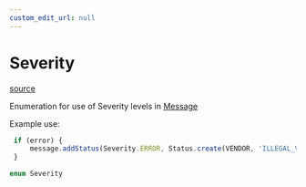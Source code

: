 ```yaml
---
custom_edit_url: null
---
```


# Severity
<div className="doc-side">
<div className="doc-main-source">

[source](https://github.com/layline-io/layline-doc/blob/42f6cb9/projects/layline/src/Enum/Severity.ts#L13)

</div>
</div>

<div className="doc-subtitle">

Enumeration for use of Severity levels in [Message](../Class/Message)

Example use:
```js
 if (error) {
     message.addStatus(Severity.ERROR, Status.create(VENDOR, 'ILLEGAL_VALUE', valueString));
 }
```

</div>

```ts
enum Severity
```
